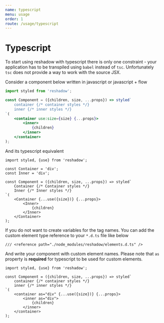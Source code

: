 ```yaml
---
name: typescript
menu: usage
order: 1
route: /usage/typescript
---
```


# Typescript

To start using reshadow with typescript there is only one constraint - your application has to be transpiled using `babel` instead of `tsc`. Unfortunately `tsc` does not provide a way to work with the source JSX.

Consider a component below written in javascript or javascript + flow
```jsx
import styled from 'reshadow';

const Component = ({children, size, ...props}) => styled`
    container {/* container styles */}
    inner {/* inner styles */}
`(
    <container use:size={size} {...props}>
        <inner>
            {children}
        </inner>
    </container>
);
```

And its typescript equivalent
```tsx
import styled, {use} from 'reshadow';

const Container = 'div';
const Inner = 'div';

const Component = ({children, size, ...props}) => styled`
    Container {/* Container styles */}
    Inner {/* Inner styles */}
`(
    <Container {...use({size})} {...props}>
        <Inner>
            {children}
        </Inner>
    </Container>
);
```

If you do not want to create variables for the tag names. You can add the custom element type reference to your `*.d.ts` file like below

```
/// <reference path="./node_modules/reshadow/elements.d.ts" />
```

And write your component with custom element names. Please note that `as` property is **required** for typescript to be used for custom elements.

```tsx
import styled, {use} from 'reshadow';

const Component = ({children, size, ...props}) => styled`
    container {/* container styles */}
    inner {/* inner styles */}
`(
    <container as="div" {...use({size})} {...props}>
        <inner as="div">
            {children}
        </inner>
    </container>
);
```
